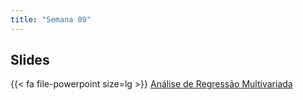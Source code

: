 ```yaml
---
title: "Semana 09"
---
```




## Slides

{{< fa file-powerpoint size=lg >}} [Análise de Regressão Multivariada](/aulas/Regressao_Multivariada/regressao.html "Análise de regressão multivariada"){aria-label="Análise de regressão multivariada"}